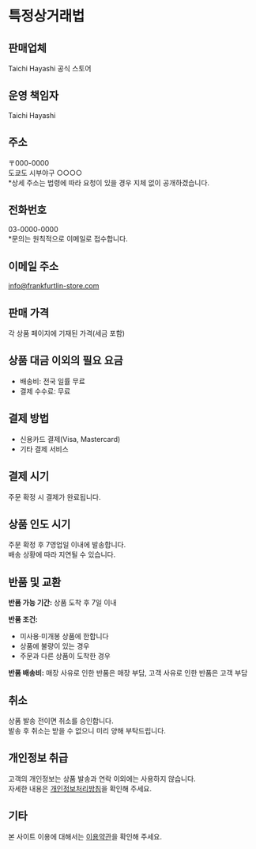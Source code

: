 # 특정상거래법

## 판매업체

Taichi Hayashi 공식 스토어

## 운영 책임자

Taichi Hayashi

## 주소

〒000-0000  
도쿄도 시부야구 ○○○○  
*상세 주소는 법령에 따라 요청이 있을 경우 지체 없이 공개하겠습니다.

## 전화번호

03-0000-0000  
*문의는 원칙적으로 이메일로 접수합니다.

## 이메일 주소

info@frankfurtlin-store.com

## 판매 가격

각 상품 페이지에 기재된 가격(세금 포함)

## 상품 대금 이외의 필요 요금

- 배송비: 전국 일률 무료
- 결제 수수료: 무료

## 결제 방법

- 신용카드 결제(Visa, Mastercard)
- 기타 결제 서비스

## 결제 시기

주문 확정 시 결제가 완료됩니다.

## 상품 인도 시기

주문 확정 후 7영업일 이내에 발송합니다.  
배송 상황에 따라 지연될 수 있습니다.

## 반품 및 교환

**반품 가능 기간:** 상품 도착 후 7일 이내

**반품 조건:**
- 미사용·미개봉 상품에 한합니다
- 상품에 불량이 있는 경우
- 주문과 다른 상품이 도착한 경우

**반품 배송비:** 매장 사유로 인한 반품은 매장 부담, 고객 사유로 인한 반품은 고객 부담

## 취소

상품 발송 전이면 취소를 승인합니다.  
발송 후 취소는 받을 수 없으니 미리 양해 부탁드립니다.

## 개인정보 취급

고객의 개인정보는 상품 발송과 연락 이외에는 사용하지 않습니다.  
자세한 내용은 [개인정보처리방침](./privacy-policy)을 확인해 주세요.

## 기타

본 사이트 이용에 대해서는 [이용약관](./terms-of-service)을 확인해 주세요.
